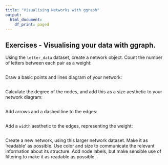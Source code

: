 ```yaml
---
title: "Visualising Networks with ggraph"
output:
  html_document:
    df_print: paged
---
```


## Exercises - Visualising your data with ggraph.

Using the `letter_data` dataset, create a network object. Count the number of letters between each pair as a weight:

```r

```


Draw a basic points and lines diagram of your network:

```r

```

Calculate the degree of the nodes, and add this as a size aesthetic to your network diagram:

```r

```

Add arrows and a dashed line to the edges:

```r

```

Add a `width` aesthetic to the edges, representing the weight:

```r

```

Create a new network, using this larger network dataset. Make it as 'readable' as possible. Use color and size to communicate the relevant information about its structure. Add node labels, but make sensible use of filtering to make it as readable as possible. 


